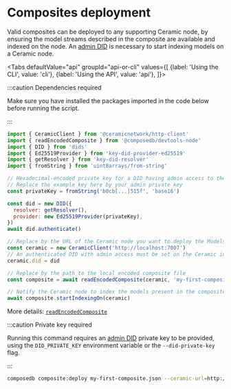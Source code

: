 
# Composites deployment

Valid composites can be deployed to any supporting Ceramic node, by ensuring
the model streams described in the composite are available and indexed on the
node. An [admin DID](../../set-up-your-environment.mdx#generate-your-account) is necessary to start
indexing models on a Ceramic node.

<Tabs
  defaultValue="api"
  groupId="api-or-cli"
  values={[
    {label: 'Using the CLI', value: 'cli'},
    {label: 'Using the API', value: 'api'},
  ]}>
  <TabItem value="api">

:::caution Dependencies required

Make sure you have installed the packages imported in the code below before running the script.

:::

```js
import { CeramicClient } from '@ceramicnetwork/http-client'
import { readEncodedComposite } from '@composedb/devtools-node'
import { DID } from 'dids'
import { Ed25519Provider } from 'key-did-provider-ed25519'
import { getResolver } from 'key-did-resolver'
import { fromString } from 'uint8arrays/from-string'

// Hexadecimal-encoded private key for a DID having admin access to the target Ceramic node
// Replace the example key here by your admin private key
const privateKey = fromString('b0cb[...]515f', 'base16')

const did = new DID({
  resolver: getResolver(),
  provider: new Ed25519Provider(privateKey),
})
await did.authenticate()

// Replace by the URL of the Ceramic node you want to deploy the Models to
const ceramic = new CeramicClient('http://localhost:7007')
// An authenticated DID with admin access must be set on the Ceramic instance
ceramic.did = did

// Replace by the path to the local encoded composite file
const composite = await readEncodedComposite(ceramic, 'my-first-composite.json')

// Notify the Ceramic node to index the models present in the composite
await composite.startIndexingOn(ceramic)
```

More details: [`readEncodedComposite`](../../api/modules/devtools_node.md#readencodedcomposite)

  </TabItem>
  <TabItem value="cli">

:::caution Private key required

Running this command requires an [admin DID](../.././set-up-your-environment#generate-your-account) private key to be
provided, using the `DID_PRIVATE_KEY` environment variable or the `--did-private-key` flag.

:::

```sh
composedb composite:deploy my-first-composite.json --ceramic-url=http://localhost:7007
```

  </TabItem>
</Tabs>
